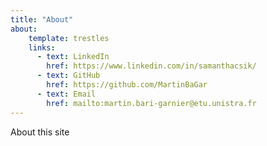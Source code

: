 ```yaml
---
title: "About"
about:
    template: trestles
    links:
      - text: LinkedIn
        href: https://www.linkedin.com/in/samanthacsik/
      - text: GitHub
        href: https://github.com/MartinBaGar
      - text: Email
        href: mailto:martin.bari-garnier@etu.unistra.fr
---
```


About this site
